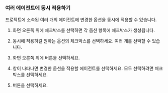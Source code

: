 ### 여러 에이전트에 동시 적용하기

프로젝트에 소속된 여러 개의 에이전트에 변경한 옵션을 동시에 적용할 수 있습니다.

1. 화면 오른쪽 위에 <Cmdname sid="applying_multiple_type" className="uitext" replace="ITM06005" /> 체크박스를 선택하면 각 옵션 항목에 체크박스가 생성됩니다.

1. 동시에 적용하길 원하는 옵션의 체크박스를 선택하세요. 여러 개를 선택할 수 있습니다.

1. 화면 오른쪽 위에 <Cmdname sid="apply" className="uitext" /> 버튼을 선택하세요.

1. <Cmdname sid="applying_type" className="uitext" replace="ITM06005" /> 창이 나타나면 변경한 옵션을 적용할 에이전트를 선택하세요. 모두 선택하려면 <Cmdname sid="select_all" className="uitext" /> 체크박스를 선택하세요.

    <ImgLang img='multiple-apply-agent.png' desc='' />

1. <Cmdname sid="apply" className="uitext" /> 버튼을 선택하세요.
